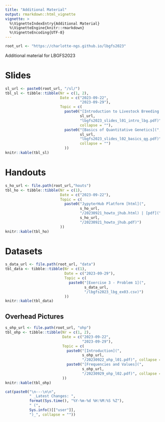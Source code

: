 ```yaml
---
title: "Additional Material"
output: rmarkdown::html_vignette
vignette: >
  %\VignetteIndexEntry{Additional Material}
  %\VignetteEngine{knitr::rmarkdown}
  %\VignetteEncoding{UTF-8}
---
```


```r
root_url <- "https://charlotte-ngs.github.io/lbgfs2023" 
```

Additional material for LBGFS2023

# Slides

```r
sl_url <- paste0(root_url, "/sl/")
tbl_sl <- tibble::tibble(Nr = c(1, 2),
                         Date = c("2023-09-22",
                                  "2023-09-29"),
                         Topic = c(
                           paste0("[Introduction to Livestock Breeding and Genomics](", 
                                  sl_url, 
                                  "lbgfs2023_slides_l01_intro_lbg.pdf)", 
                                  collapse = ""),
                           paste0("[Basics of Quantitative Genetics](", 
                                  sl_url, 
                                  "lbgfs2023_slides_l02_basics_qg.pdf)", 
                                  collapse = "")
                           ))
knitr::kable(tbl_sl)
```


# Handouts

```r
s_ho_url <- file.path(root_url,"houts")
tbl_ho <- tibble::tibble(Nr = c(1),
                         Date = c("2023-09-22"),
                         Topic = c(
                           paste0("JypyterHub Platform [html](",
                                  s_ho_url, 
                                  "/20230921_howto_jhub.html) | [pdf](",
                                  s_ho_url,
                                  "/20230921_howto_jhub.pdf)")
                         ))
knitr::kable(tbl_ho)
```


# Datasets

```r
s_data_url <- file.path(root_url, "data")
tbl_data <- tibble::tibble(Nr = c(1),
                           Date = c("2023-09-29"),
                           Topic = c(
                             paste0("[Exercise 3 - Problem 1](",
                                    s_data_url, 
                                    "/lbgfs2023_lbg_ex03.csv)")
                           ))
knitr::kable(tbl_data)
```


## Overhead Pictures

```r
s_ohp_url <- file.path(root_url, "ohp")
tbl_ohp <- tibble::tibble(Nr = c(1, 2),
                          Date = c("2023-09-22",
                                   "2023-09-29"),
                          Topic = c(
                            paste0("[Introduction](",
                                   s_ohp_url,
                                   "/20230922_ohp_l01.pdf)", collapse = ""),
                            paste0("[Frequencies and Values](",
                                   s_ohp_url,
                                   "/20230929_ohp_l02.pdf)", collapse = "")
                          ))
knitr::kable(tbl_ohp)
```



```r
cat(paste0("\n---\n\n", 
           " _Latest Changes: ", 
           format(Sys.time(), "%Y-%m-%d %H:%M:%S %Z"), 
           " (", 
           Sys.info()[["user"]], 
           ")_", collapse = ""))
```




